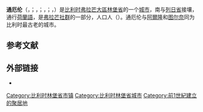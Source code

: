 {{noteTA|G1=比利时地名}}
{{Infobox Belgium municipality
|name             =通厄伦
|native_name      = <small>{{native name|nl|Tongeren}}<br>{{native name|fr|Tongres}}<br>{{native name|de|Tongern}}<br>{{native name|li|Tóngere}}</small>
|type             = {{BEL}}[[比利时城市列表|城市]]
|picture          = 20100706 tongeren25-c.JPG
|picture-legend   = 大市场
|map              = Tongeren Limburg Belgium Map.svg
|map-legend       = 通厄伦在[[林堡省_(比利时)|林堡省]]的位置
|arms             = Blason Tongeren.svg
|flag             = Tongeren vlag.svg
|region           = {{BE-REG-FLE}}
|community        = {{BE-NL}}
|province         = {{BE-PROV-LI}}
|arrondissement   = [[通厄倫區|通厄倫區]]
|nis              = 73083
|pyramid-date     = 01/01/2006
|0-19=19,90
|20-64=61,20
|65=
|foreigners=
|foreigners-date  =
|mayor            = Patrick Dewael ([[开放弗拉芒自由民主党|Open VLD]])
|majority         = Tongeren.nu ([[开放弗拉芒自由民主党|Open VLD]]), [[前进_(比利时)|Vooruit]]
|postal-codes     = 3700
|telephone-area   = 012
|web              = [http://www.tongeren.be/ www.tongeren.be]
|coordinates      = {{coord|50|47|N|05|28|E|region:BE|display=inline,title}}
}}
'''通厄伦'''（{{lang-nl|Tongeren}}，{{IPA-nl|ˈtɔŋərə(n)|-|nl-Tongeren.ogg}}；{{lang-fr|Tongres}}，{{IPA-fr|tɔ̃ɡʁ}}；{{lang-de|Tongern}}，{{IPA-de|ˈtɔŋɐn}}；{{lang-li|Tóngere}}，{{IPA-li|ˈtoŋəʀə}}）是[[比利时|比利时]][[弗拉芒大區|弗拉芒大區]][[林堡省_(比利时)|林堡省]]的一个[[比利时城市列表|城市]]，南与[[列日省|列日省]]接壤，通行[[荷蘭語|荷蘭語]]，是[[弗拉芒社群|弗拉芒社群]]的一部分，人口{{wikidata|property|normal+|P1082}}人（{{wikidata|qualifier|P1082|P585}}）。通厄伦与[[阿爾隆|阿爾隆]]和[[图尔奈|图尔奈]]同为比利时最古老的城市。

== 参考文献 ==
{{Reflist}}

==外部链接==
* {{Commons category-inline|Tongeren}}

{{比利时林堡省市镇}}
{{Authority control}}
{{DEFAULTSORT:Tongeren}}
[[Category:比利时林堡省市镇|Category:比利时林堡省市镇]]
[[Category:比利时林堡省城市|Category:比利时林堡省城市]]
[[Category:前1世紀建立的聚居地|Category:前1世紀建立的聚居地]]
{{LimburgBE-geo-stub}}